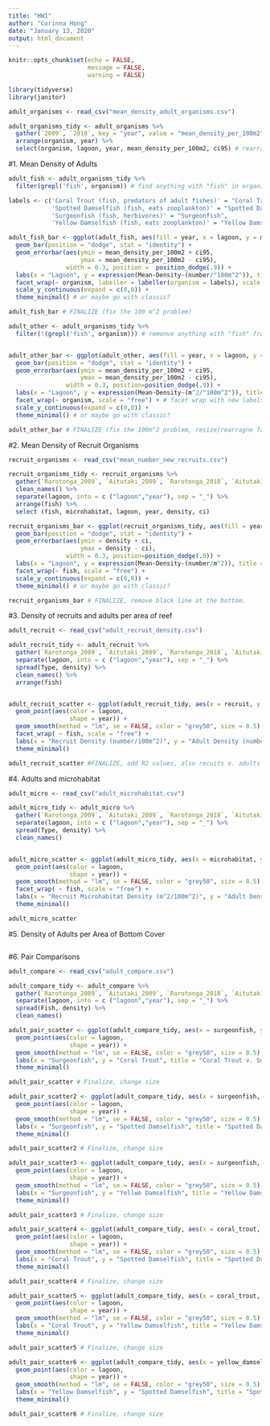 ```yaml
---
title: "HW1"
author: "Corinna Hong"
date: "January 13, 2020"
output: html_document
---
```


```r
knitr::opts_chunk$set(echo = FALSE,
                      message = FALSE,
                      warning = FALSE)
```

```r

library(tidyverse)
library(janitor)

```

```r

adult_organisms <- read_csv("mean_density_adult_organisms.csv")

adult_organisms_tidy <- adult_organisms %>% 
  gather(`2009`, `2018`, key = "year", value = "mean_density_per_100m2") %>% 
  arrange(organism, year) %>% 
  select(organism, lagoon, year, mean_density_per_100m2, ci95) # rearranges columns

```

#1. Mean Density of Adults
</br>
```r

adult_fish <- adult_organisms_tidy %>% 
  filter(grepl('fish', organism)) # find anything with "fish" in organism column and keep it

labels <- c('Coral Trout (fish, predators of adult fishes)' = "Coral Trout", 
            'Spotted Damselfish (fish, eats zooplankton)' = "Spotted Damselfish",
            'Surgeonfish (fish, herbivores)' = "Surgeonfish",
            'Yellow Damselfish (fish, eats zooplankton)' = "Yellow Damselfish") # Rename organisms for facet labels

adult_fish_bar <- ggplot(adult_fish, aes(fill = year, x = lagoon, y = mean_density_per_100m2)) +
  geom_bar(position = "dodge", stat = "identity") + 
  geom_errorbar(aes(ymin = mean_density_per_100m2 + ci95, 
                    ymax = mean_density_per_100m2 - ci95), 
                width = 0.3, position =  position_dodge(.9)) +  
  labs(x = "Lagoon", y = expression(Mean~Density~(number/"100m^2")), title = "Adult Fish Comparisons") +
  facet_wrap(~ organism, labeller = labeller(organism = labels), scale = "free") + # facet wrap with new labels
  scale_y_continuous(expand = c(0,0)) +  
  theme_minimal() # or maybe go with classic?

adult_fish_bar # FINALIZE (fix the 100 m^2 problem)

```


```r

adult_other <- adult_organisms_tidy %>% 
  filter(!(grepl('fish', organism))) # remonve anything with "fish" from organism column


adult_other_bar <- ggplot(adult_other, aes(fill = year, x = lagoon, y = mean_density_per_100m2)) +
  geom_bar(position = "dodge", stat = "identity") + 
  geom_errorbar(aes(ymin = mean_density_per_100m2 + ci95, 
                    ymax = mean_density_per_100m2 - ci95),
                width = 0.3, position=position_dodge(.9)) +  
  labs(x = "Lagoon", y = expression(Mean~Density~(m^2/"100m^2")), title = "Adult Organisms Comparisons") +
  facet_wrap(~ organism, scale = "free") + # facet wrap with new labels  
  scale_y_continuous(expand = c(0,0)) +
  theme_minimal() # or maybe go with classic?

adult_other_bar # FINALIZE (fix the 100m^2 problem, resize/rearragne facet graphs)

```

#2. Mean Density of Recruit Organisms
</br>
```r

recruit_organisms <- read_csv("mean_number_new_recruits.csv")

recruit_organisms_tidy <- recruit_organisms %>%
  gather(`Rarotonga_2009`, `Aitutaki_2009`, `Rarotonga_2018`, `Aitutaki_2018`, key = "lagoon", value = "density") %>%
  clean_names() %>% 
  separate(lagoon, into = c ("lagoon","year"), sep = "_") %>% 
  arrange(fish) %>% 
  select (fish, microhabitat, lagoon, year, density, ci)

```

```r

recruit_organisms_bar <- ggplot(recruit_organisms_tidy, aes(fill = year, x = lagoon, y = density)) +
  geom_bar(position = "dodge", stat = "identity") +
  geom_errorbar(aes(ymin = density + ci, 
                    ymax = density - ci),
                width = 0.3, position=position_dodge(.9)) +  
  labs(x = "Lagoon", y = expression(Mean~Density~(number/m^2)), title = "Fish Recruit Comparisons") +
  facet_wrap(~ fish, scale = "free") +  
  scale_y_continuous(expand = c(0,0)) +
  theme_minimal() # or maybe go with classic?

recruit_organisms_bar # FINALIZE, remove black line at the bottom.

```

#3. Density of recruits and adults per area of reef
</br>
```r

adult_recruit <- read_csv("adult_recruit_density.csv")

adult_recruit_tidy <- adult_recruit %>%
  gather(`Rarotonga_2009`, `Aitutaki_2009`, `Rarotonga_2018`, `Aitutaki_2018`, key = "lagoon", value = "density") %>%
  separate(lagoon, into = c ("lagoon","year"), sep = "_") %>%
  spread(Type, density) %>%
  clean_names() %>%
  arrange(fish)

```

```r



```


```r

adult_recruit_scatter <- ggplot(adult_recruit_tidy, aes(x = recruit, y = adult)) +
  geom_point(aes(color = lagoon,
                 shape = year)) +
  geom_smooth(method = "lm", se = FALSE, color = "grey50", size = 0.5) +
  facet_wrap( ~ fish, scale = "free") +
  labs(x = "Recruit Density (number/100m^2)", y = "Adult Density (number/100m^2)", title = "Recruit and Adult Density") +
  theme_minimal()

adult_recruit_scatter #FINALIZE, add R2 values, also recuits v. adults or adults v. recruits?

```

#4. Adults and microhabitat
</br>

```r

adult_micro <- read_csv("adult_microhabitat.csv")

adult_micro_tidy <- adult_micro %>% 
  gather(`Rarotonga_2009`, `Aitutaki_2009`, `Rarotonga_2018`, `Aitutaki_2018`, key = "lagoon", value = "density") %>%
  separate(lagoon, into = c ("lagoon","year"), sep = "_") %>% 
  spread(Type, density) %>% 
  clean_names()

```

```r



```

```r

adult_micro_scatter <- ggplot(adult_micro_tidy, aes(x = microhabitat, y = adult)) +
  geom_point(aes(color = lagoon,
                 shape = year)) +
  geom_smooth(method = "lm", se = FALSE, color = "grey50", size = 0.5) +
  facet_wrap( ~ fish, scale = "free") +
  labs(x = "Recruit Microhabitat Density (m^2/100m^2)", y = "Adult Density (number/100m^2)", title = "Adult and microhabitat density") +
  theme_minimal()

adult_micro_scatter

```

#5. Density of Adults per Area of Bottom Cover

```r



```

#6. Pair Comparisons

```r

adult_compare <- read_csv("adult_compare.csv")

adult_compare_tidy <- adult_compare %>% 
  gather(`Rarotonga_2009`, `Aitutaki_2009`, `Rarotonga_2018`, `Aitutaki_2018`, key = "lagoon", value = "density") %>% 
  separate(lagoon, into = c ("lagoon","year"), sep = "_") %>% 
  spread(Fish, density) %>% 
  clean_names()

```


```r

adult_pair_scatter <- ggplot(adult_compare_tidy, aes(x = surgeonfish, y = coral_trout)) +
  geom_point(aes(color = lagoon,
                 shape = year)) +
  geom_smooth(method = "lm", se = FALSE, color = "grey50", size = 0.5) +
  labs(x = "Surgeonfish", y = "Coral Trout", title = "Coral Trout v. Surgeonfish") +
  theme_minimal()

adult_pair_scatter # Finalize, change size

```

```r

adult_pair_scatter2 <- ggplot(adult_compare_tidy, aes(x = surgeonfish, y = spotted_damselfish)) +
  geom_point(aes(color = lagoon,
                 shape = year)) +
  geom_smooth(method = "lm", se = FALSE, color = "grey50", size = 0.5) +
  labs(x = "Surgeonfish", y = "Spotted Damselfish", title = "Spotted Damselfish v. Surgeonfish") +
  theme_minimal()

adult_pair_scatter2 # Finalize, change size

```

```r

adult_pair_scatter3 <- ggplot(adult_compare_tidy, aes(x = surgeonfish, y = yellow_damselfish)) +
  geom_point(aes(color = lagoon,
                 shape = year)) +
  geom_smooth(method = "lm", se = FALSE, color = "grey50", size = 0.5) +
  labs(x = "Surgeonfish", y = "Yellwo Damselfish", title = "Yellow Damselfish v. Surgeonfish") +
  theme_minimal()

adult_pair_scatter3 # Finalize, change size

```

```r

adult_pair_scatter4 <- ggplot(adult_compare_tidy, aes(x = coral_trout, y = spotted_damselfish)) +
  geom_point(aes(color = lagoon,
                 shape = year)) +
  geom_smooth(method = "lm", se = FALSE, color = "grey50", size = 0.5) +
  labs(x = "Coral Trout", y = "Spotted Damselfish", title = "Spotted Damselfish v. Coral Trout") +
  theme_minimal()

adult_pair_scatter4 # Finalize, change size

```

```r

adult_pair_scatter5 <- ggplot(adult_compare_tidy, aes(x = coral_trout, y = yellow_damselfish)) +
  geom_point(aes(color = lagoon,
                 shape = year)) +
  geom_smooth(method = "lm", se = FALSE, color = "grey50", size = 0.5) +
  labs(x = "Coral Trout", y = "Yellow Damselfish", title = "Yellow Damselfish v. Coral Trout") +
  theme_minimal()

adult_pair_scatter5 # Finalize, change size

```

```r

adult_pair_scatter6 <- ggplot(adult_compare_tidy, aes(x = yellow_damselfish, y = spotted_damselfish)) +
  geom_point(aes(color = lagoon,
                 shape = year)) +
  geom_smooth(method = "lm", se = FALSE, color = "grey50", size = 0.5) +
  labs(x = "Yellow Damselfish", y = "Spotted Damselfish", title = "Spotted Damselfish v. Yellow Damselfish") +
  theme_minimal()

adult_pair_scatter6 # Finalize, change size  
  
```

